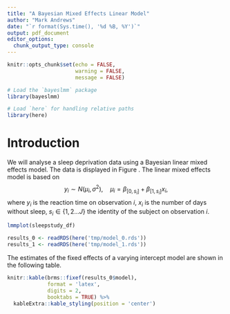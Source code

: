 ```yaml
---
title: "A Bayesian Mixed Effects Linear Model"
author: "Mark Andrews"
date: "`r format(Sys.time(), '%d %B, %Y')`"
output: pdf_document
editor_options: 
  chunk_output_type: console
---
```


```r
knitr::opts_chunk$set(echo = FALSE,
                      warning = FALSE,
                      message = FALSE)
```

```r
# Load the `bayeslmm` package
library(bayeslmm)

# Load `here` for handling relative paths
library(here)
```


# Introduction

We will analyse a sleep deprivation data using a Bayesian linear mixed effects model.
The data is displayed in Figure \ref{fig:sleepdeprivplot}.
The linear mixed effects model is based on
$$
y_i \sim N(\mu_i, \sigma^2),\quad \mu_i = \beta_{[0,s_i]} + \beta_{[1,s_i]} x_i,
$$
where $y_i$ is the reaction time on observation $i$, $x_i$ is the number of days without sleep, $s_i \in \{1, 2 \ldots J\}$  the identity of the subject on observation $i$.

```r
lmmplot(sleepstudy_df)
```

```r
results_0 <- readRDS(here('tmp/model_0.rds'))
results_1 <- readRDS(here('tmp/model_1.rds'))
```

The estimates of the fixed effects of a varying intercept model are shown in the following table.
```r
knitr::kable(brms::fixef(results_0$model),
             format = 'latex',
             digits = 2,
             booktabs = TRUE) %>% 
  kableExtra::kable_styling(position = 'center')
```

